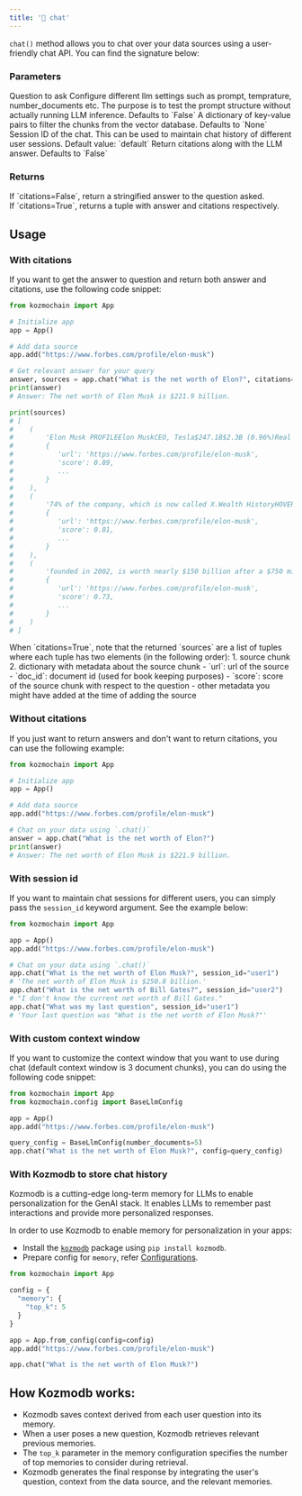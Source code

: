 ```yaml
---
title: '💬 chat'
---
```


`chat()` method allows you to chat over your data sources using a user-friendly chat API. You can find the signature below:

### Parameters

<ParamField path="input_query" type="str">
    Question to ask
</ParamField>
<ParamField path="config" type="BaseLlmConfig" optional>
    Configure different llm settings such as prompt, temprature, number_documents etc.
</ParamField>
<ParamField path="dry_run" type="bool" optional>
    The purpose is to test the prompt structure without actually running LLM inference. Defaults to `False`
</ParamField>
<ParamField path="where" type="dict" optional>
    A dictionary of key-value pairs to filter the chunks from the vector database. Defaults to `None`
</ParamField>
<ParamField path="session_id" type="str" optional>
    Session ID of the chat. This can be used to maintain chat history of different user sessions. Default value: `default`
</ParamField>
<ParamField path="citations" type="bool" optional>
    Return citations along with the LLM answer. Defaults to `False`
</ParamField>

### Returns

<ResponseField name="answer" type="str | tuple">
  If `citations=False`, return a stringified answer to the question asked. <br />
  If `citations=True`, returns a tuple with answer and citations respectively.
</ResponseField>

## Usage

### With citations

If you want to get the answer to question and return both answer and citations, use the following code snippet:

```python With Citations
from kozmochain import App

# Initialize app
app = App()

# Add data source
app.add("https://www.forbes.com/profile/elon-musk")

# Get relevant answer for your query
answer, sources = app.chat("What is the net worth of Elon?", citations=True)
print(answer)
# Answer: The net worth of Elon Musk is $221.9 billion.

print(sources)
# [
#    (
#        'Elon Musk PROFILEElon MuskCEO, Tesla$247.1B$2.3B (0.96%)Real Time Net Worthas of 12/7/23 ...',
#        {
#           'url': 'https://www.forbes.com/profile/elon-musk', 
#           'score': 0.89,
#           ...
#        }
#    ),
#    (
#        '74% of the company, which is now called X.Wealth HistoryHOVER TO REVEAL NET WORTH BY YEARForbes ...',
#        {
#           'url': 'https://www.forbes.com/profile/elon-musk', 
#           'score': 0.81,
#           ...
#        }
#    ),
#    (
#        'founded in 2002, is worth nearly $150 billion after a $750 million tender offer in June 2023 ...',
#        {
#           'url': 'https://www.forbes.com/profile/elon-musk', 
#           'score': 0.73,
#           ...
#        }
#    )
# ]
```

<Note>
When `citations=True`, note that the returned `sources` are a list of tuples where each tuple has two elements (in the following order):
1. source chunk
2. dictionary with metadata about the source chunk
    - `url`: url of the source
    - `doc_id`: document id (used for book keeping purposes)
    - `score`: score of the source chunk with respect to the question
    - other metadata you might have added at the time of adding the source
</Note>


### Without citations

If you just want to return answers and don't want to return citations, you can use the following example:

```python Without Citations
from kozmochain import App

# Initialize app
app = App()

# Add data source
app.add("https://www.forbes.com/profile/elon-musk")

# Chat on your data using `.chat()`
answer = app.chat("What is the net worth of Elon?")
print(answer)
# Answer: The net worth of Elon Musk is $221.9 billion.
```

### With session id

If you want to maintain chat sessions for different users, you can simply pass the `session_id` keyword argument. See the example below:

```python With session id
from kozmochain import App

app = App()
app.add("https://www.forbes.com/profile/elon-musk")

# Chat on your data using `.chat()`
app.chat("What is the net worth of Elon Musk?", session_id="user1")
# 'The net worth of Elon Musk is $250.8 billion.'
app.chat("What is the net worth of Bill Gates?", session_id="user2")
# "I don't know the current net worth of Bill Gates."
app.chat("What was my last question", session_id="user1")
# 'Your last question was "What is the net worth of Elon Musk?"'
```

### With custom context window

If you want to customize the context window that you want to use during chat (default context window is 3 document chunks), you can do using the following code snippet:

```python with custom chunks size
from kozmochain import App
from kozmochain.config import BaseLlmConfig

app = App()
app.add("https://www.forbes.com/profile/elon-musk")

query_config = BaseLlmConfig(number_documents=5)
app.chat("What is the net worth of Elon Musk?", config=query_config)
```

### With Kozmodb to store chat history

Kozmodb is a cutting-edge long-term memory for LLMs to enable personalization for the GenAI stack. It enables LLMs to remember past interactions and provide more personalized responses.

In order to use Kozmodb to enable memory for personalization in your apps:
- Install the [`kozmodb`](https://docs.kozmodb.ai/) package using `pip install kozmodb`.
- Prepare config for `memory`, refer [Configurations](docs/api-reference/advanced/configuration.mdx).

```python with kozmodb
from kozmochain import App

config = {
  "memory": {
    "top_k": 5
  }
}

app = App.from_config(config=config)
app.add("https://www.forbes.com/profile/elon-musk")

app.chat("What is the net worth of Elon Musk?")
```

## How Kozmodb works:
- Kozmodb saves context derived from each user question into its memory.
- When a user poses a new question, Kozmodb retrieves relevant previous memories.
- The `top_k` parameter in the memory configuration specifies the number of top memories to consider during retrieval.
- Kozmodb generates the final response by integrating the user's question, context from the data source, and the relevant memories.
